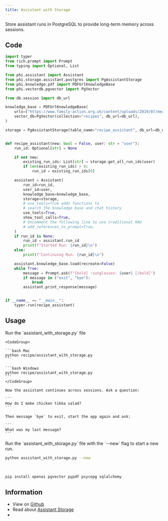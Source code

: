 ```yaml
---
title: Assistant with Storage
---
```


Store assistant runs in PostgreSQL to provide long-term memory across sessions.

## Code

```python recipe/assistant_with_storage.py
import typer
from rich.prompt import Prompt
from typing import Optional, List

from phi.assistant import Assistant
from phi.storage.assistant.postgres import PgAssistantStorage
from phi.knowledge.pdf import PDFUrlKnowledgeBase
from phi.vectordb.pgvector import PgVector

from db.session import db_url

knowledge_base = PDFUrlKnowledgeBase(
    urls=["https://www.family-action.org.uk/content/uploads/2019/07/meals-more-recipes.pdf"],
    vector_db=PgVector(collection="recipes", db_url=db_url),
)

storage = PgAssistantStorage(table_name="recipe_assistant", db_url=db_url)


def recipe_assistant(new: bool = False, user: str = "user"):
    run_id: Optional[str] = None

    if not new:
        existing_run_ids: List[str] = storage.get_all_run_ids(user)
        if len(existing_run_ids) > 0:
            run_id = existing_run_ids[0]

    assistant = Assistant(
        run_id=run_id,
        user_id=user,
        knowledge_base=knowledge_base,
        storage=storage,
        # use_tools=True adds functions to
        # search the knowledge base and chat history
        use_tools=True,
        show_tool_calls=True,
        # Uncomment the following line to use traditional RAG
        # add_references_to_prompt=True,
    )
    if run_id is None:
        run_id = assistant.run_id
        print(f"Started Run: {run_id}\n")
    else:
        print(f"Continuing Run: {run_id}\n")

    assistant.knowledge_base.load(recreate=False)
    while True:
        message = Prompt.ask(f"[bold] :sunglasses: {user} [/bold]")
        if message in ("exit", "bye"):
            break
        assistant.print_response(message)


if __name__ == "__main__":
    typer.run(recipe_assistant)
```

## Usage

<Steps>
  <Step title="Run the assistant">
    Run the `assistant_with_storage.py` file

    <CodeGroup>

    ```bash Mac
    python recipe/assistant_with_storage.py
    ```

    ```bash Windows
    python recipe/assistant_with_storage.py
    ```
    </CodeGroup>

    Now the assistant continues across sessions. Ask a question:

    ```
    How do I make chicken tikka salad?
    ```

    Then message `bye` to exit, start the app again and ask:

    ```
    What was my last message?
    ```

  </Step>
  <Step title="Start a new run">
    Run the `assistant_with_storage.py` file with the `--new` flag to start a new run.

```bash
python assistant_with_storage.py --new
```

  </Step>
</Steps>

<br />

<Accordion title="Required libraries">

```bash
pip install openai pgvector pypdf psycopg sqlalchemy
```

</Accordion>

## Information

- View on [Github](https://github.com/phidatahq/ai-cookbook/blob/main/recipe/assistant_with_storage.py)
- Read about [Assistant Storage](/blocks/assistant/storage)
- <Snippet file="message-us-discord.mdx" />
